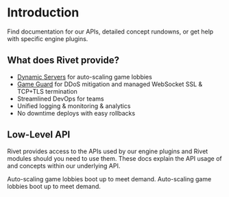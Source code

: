 
# Introduction

Find documentation for our APIs, detailed concept rundowns, or get help with specific engine plugins.

## What does Rivet provide?

- [Dynamic Servers](/docs/general/dynamic-servers/overview) for auto-scaling game lobbies
- [Game Guard](/docs/general/dynamic-servers/concepts/game-guard) for DDoS mitigation and managed WebSocket SSL & TCP+TLS termination
- Streamlined DevOps for teams
- Unified logging & monitoring & analytics
- No downtime deploys with easy rollbacks

## Low-Level API

Rivet provides access to the APIs used by our engine plugins and Rivet modules should you need to use them.
These docs explain the API usage of and concepts within our underlying API.

<ResourceGroup>
  <Resource title='Dynamic Servers' icon={faServer} href='/docs/general/dynamic-servers/overview'>
    Auto-scaling game lobbies boot up to meet demand.
  </Resource>
  <Resource title='Dynamic Servers API' icon={faCircleNodes} href='/docs/general/dynamic-servers/api/create'>
    Auto-scaling game lobbies boot up to meet demand.
  </Resource>
</ResourceGroup>
